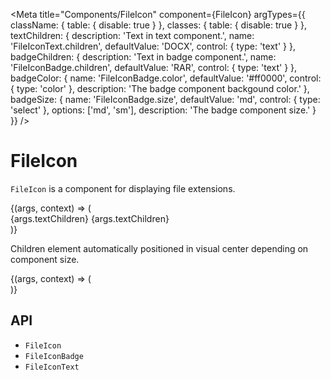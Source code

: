 

<Meta
  title="Components/FileIcon"
  component={FileIcon}
  argTypes={{
    className: {
      table: {
        disable: true
      }
    },
    classes: {
      table: {
        disable: true
      }
    },
    textChildren: {
      description: 'Text in text component.',
      name: 'FileIconText.children',
      defaultValue: 'DOCX',
      control: { type: 'text' }
    },
    badgeChildren: {
      description: 'Text in badge component.',
      name: 'FileIconBadge.children',
      defaultValue: 'RAR',
      control: { type: 'text' }
    },
    badgeColor: {
      name: 'FileIconBadge.color',
      defaultValue: '#ff0000',
      control: { type: 'color' },
      description: 'The badge component backgound color.'
    },
    badgeSize: {
      name: 'FileIconBadge.size',
      defaultValue: 'md',
      control: { type: 'select' },
      options: ['md', 'sm'],
      description: 'The badge component size.'
    }
  }}
/>

# FileIcon

`FileIcon` is a component for displaying file extensions.

<Canvas>
  <Story name="Demo">
    {(args, context) => (
      <div
        style={{
          display: 'flex',
          alignItems: 'center',
          gap: '16px'
        }}
      >
        <FileIcon icon={IconFileVariant} width={args.width} height={args.height} />
        <FileIcon icon={IconFileVariant} width={args.width} height={args.height}>
          <FileIconText>{args.textChildren}</FileIconText>
        </FileIcon>
        <FileIcon width={args.width} height={args.height} />
        <FileIcon width={args.width} height={args.height}>
          <FileIconText>{args.textChildren}</FileIconText>
        </FileIcon>
        <FileIcon icon={IconFileVariant} width={args.width} height={args.height}>
          <FileIconBadge children={args.badgeChildren} size={args.badgeSize} color={args.badgeColor} />
        </FileIcon>
        <FileIcon width={args.width} height={args.height}>
          <FileIconBadge children={args.badgeChildren} size={args.badgeSize} color={args.badgeColor} />
        </FileIcon>
      </div>
    )}
  </Story>
</Canvas>

<ArgsTable story="Demo" />

<br />

Children element automatically positioned in visual center depending on component size.

<Canvas>
  <Story
    name="Sizes"
    argTypes={{
      width: {
        table: {
          disable: true
        }
      },
      height: {
        table: {
          disable: true
        }
      },
      children: {
        table: {
          disable: true
        }
      }
    }}
  >
    {(args, context) => (
      <div
        style={{
          display: 'flex',
          alignItems: 'center',
          gap: '16px'
        }}
      >
        <FileIcon>
          <FileIconBadge color="red" size="md" children="ZIP" />
        </FileIcon>
        <FileIcon width={33} height={44}>
          <FileIconBadge color="purple" size="sm" children="RAR" />
        </FileIcon>
        <FileIcon width={30} height={40}>
          <FileIconBadge color="#9672FF" size="sm" children="RAR" />
        </FileIcon>
        <FileIcon width={27} height={36}>
          <FileIconBadge color="#9672FF" size="sm" children="RAR" />
        </FileIcon>
        <FileIcon icon={IconFileVariant}>
          <FileIconBadge color="red" size="md" children="ZIP" />
        </FileIcon>
        <FileIcon icon={IconFileVariant} width={33} height={44}>
          <FileIconBadge color="purple" size="sm" children="RAR" />
        </FileIcon>
        <FileIcon icon={IconFileVariant} width={30} height={40}>
          <FileIconBadge color="#9672FF" size="sm" children="RAR" />
        </FileIcon>
        <FileIcon icon={IconFileVariant} width={27} height={36}>
          <FileIconBadge color="#9672FF" size="sm" children="RAR" />
        </FileIcon>
      </div>
    )}
  </Story>
</Canvas>

## API

<ul>
  <li>
    <LinkTo kind="components-api-fileicon" story="page">
      <code>FileIcon</code>
    </LinkTo>
  </li>
  <li>
    <LinkTo kind="components-api-fileiconbadge" story="page">
      <code>FileIconBadge</code>
    </LinkTo>
  </li>
  <li>
    <LinkTo kind="components-api-fileicontext" story="page">
      <code>FileIconText</code>
    </LinkTo>
  </li>
</ul>
